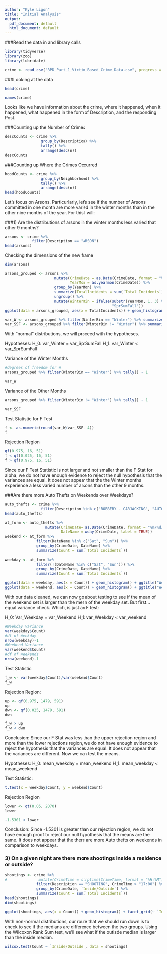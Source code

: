```yaml
---
author: "Kyle Ligon"
title: "Initial Analysis"
output:
  pdf_document: default
  html_document: default
---
```




###Read the data in and library calls
```r
library(tidyverse)
library(zoo)
library(lubridate)

crime <- read_csv("BPD_Part_1_Victim_Based_Crime_Data.csv", progress = FALSE)
```

###Looking at the data
```r
head(crime)

names(crime)
```
Looks like we have information about the crime, where it happened, when it happened, what happened in the form of Description, and the responding Post.  

###Counting up the Number of Crimes
```r
descCounts <- crime %>%
                group_by(Description) %>%
                tally() %>%
                arrange(desc(n))
descCounts
```

###Counting up Where the Crimes Occurred
```r
hoodCounts <- crime %>%
                group_by(Neighborhood) %>%
                tally() %>%
                arrange(desc(n))
head(hoodCounts)
```
Let's focus on Arsons.  Particurlarly, let's see if the number of Arsons committed in one month are more varied in the winter months than in the other nine months of the year.  For this I will:

\begin{itemize} 

\item Summarize the number of arsons by month

\item Run an F test on number of arsons between the two groups

\item Write a conclusion for the test

\end{itemize}

###1)	Are the distributions of arsons in the winter months less varied that other 9 months?
```r
arsons <- crime %>%
            filter(Description == "ARSON")
head(arsons)
```

Checking the dimensions of the new frame
```r
dim(arsons)
```
```r
arsons_grouped <- arsons %>%
                      mutate(CrimeDate = as.Date(CrimeDate, format = "%m/%d/%Y"),
                             YearMon = as.yearmon(CrimeDate)) %>%
                      group_by(YearMon) %>%
                      summarize(TotalIncidents = sum(`Total Incidents`)) %>%
                      ungroup() %>%
                      mutate(WinterBin = ifelse(substr(YearMon, 1, 3) %in%  c("Dec", "Jan", "Feb"), "Winter",
                                                "SprSumFall"))
ggplot(data = arsons_grouped, aes(x = TotalIncidents)) + geom_histogram(bins = 6) + facet_wrap(~ WinterBin)

var_W <- arsons_grouped %>% filter(WinterBin == "Winter") %>% summarize(Variance = var(TotalIncidents))
var_SSF <- arsons_grouped %>% filter(WinterBin != "Winter") %>% summarize(Variance = var(TotalIncidents))
```
With "normal" distributions, we will proceed with the hypotheses.

Hypotheses:
H_0: var_Winter = var_SprSumFall
H_1: var_Winter < var_SprSumFall

Variance of the Winter Months
```r
#degrees of freedom for W 
arsons_grouped %>% filter(WinterBin == "Winter") %>% tally() - 1

var_W
```

Variance of the Other Months
```r
arsons_grouped %>% filter(WinterBin != "Winter") %>% tally() - 1

var_SSF
```

Test Statistic for F Test
```r
f <- as.numeric(round(var_W/var_SSF, 4))
f
```

Rejection Region
```r
qf(0.975, 16, 51)
f < qf(0.025, 16, 51)
f > qf(0.975, 16, 51)
```
Since our F Test Statistic is not larger and not smaller than the F Stat for alpha, we do not have enough evidence to reject the null hypothesis that the variances are equal.  It does not appear that the the Winter months experience a less varied number of arsons than the other 9 months.  

###Are there more Auto Thefts on Weekends over Weekdays?  
```r
auto_thefts <- crime %>%
                filter(Description %in% c("ROBBERY - CARJACKING", "AUTO THEFT"))
head(auto_thefts)
```
```r
at_form <- auto_thefts %>%
                  mutate(CrimeDate= as.Date(CrimeDate, format = "%m/%d/%Y"), 
                         DateName = wday(CrimeDate, label = TRUE))
weekend <- at_form %>%
              filter(DateName %in% c("Sat", "Sun")) %>%
              group_by(CrimeDate, DateName) %>%
              summarize(Count = sum(`Total Incidents`))
              
weekday <- at_form %>%
              filter(!(DateName %in% c("Sat", "Sun"))) %>%
              group_by(CrimeDate, DateName) %>%
              summarize(Count = sum(`Total Incidents`))

ggplot(data = weekday, aes(x = Count)) + geom_histogram() + ggtitle("Weekday Distribution")
ggplot(data = weekend, aes(x = Count)) + geom_histogram() + ggtitle("Weekend Distribution")
```

With our data cleaned, we can now go about testing to see if the mean of the weekend set is larger than the mean of the weekday set.  But first... equal variance check.  Which, is just an F test:

H_0: Var_Weekday = var_Weekend
H_1: var_Weekday < var_weekend
```r
#Weekday Variance
var(weekday$Count)
#df of Weekday
nrow(weekday)-1
#Weekend Variance
var(weekend$Count)
#df of Weekends
nrow(weekend)-1
```

Test Statistic
```r
f_w <- var(weekday$Count)/var(weekend$Count)
f_w
```

Rejection Region:
```r
up <- qf(0.975, 1479, 591) 
up
dwn <- qf(0.025, 1479, 591)
dwn
```

```r
f_w > up
f_w < dwn
```
Conclusion: Since our F Stat was less than the upper rejection region and more than the lower rejections region, we do not have enough evidence to reject the hypothesis that the variances are equal.  It does not appear that the variances are different.   Now we can test the means.  

Hypotheses:
H_0: mean_weekday = mean_weekend
H_1: mean_weekday < mean_weekend

Test Statistic:
```r
t.test(x = weekday$Count, y = weekend$Count)
```
Rejection Region
```r
lower <- qt(0.05, 2070)
lower

-1.5301 < lower
```

Conclusion:
Since -1.5301 is greater than our rejection region, we do not have enough proof to reject our null hypothesis that the means are the same.  It does not appear that the there are more Auto thefts on weekends in comparison to weekdays.  


### 3)	On a given night are there more shootings inside a residence or outside?
```r
shootings <- crime %>%
#              mutate(CrimeTime = strptime(CrimeTime, format = "%H:%M")) %>%
              filter(Description == "SHOOTING", CrimeTime > "17:00") %>%
              group_by(CrimeDate, `Inside/Outside`) %>%
              summarize(Count = sum(`Total Incidents`))
head(shootings)
dim(shootings)

ggplot(shootings, aes(x = Count)) + geom_histogram() + facet_grid(~ `Inside/Outside`)
```
With non-normal distributions, our route that we should run down is to check to see if the medians are difference between the two groups. Using the Wilcoxon Rank Sum test, we'll see what if the outisde median is larger than the inside median.  
```r
wilcox.test(Count ~ `Inside/Outside`, data = shootings)
```

